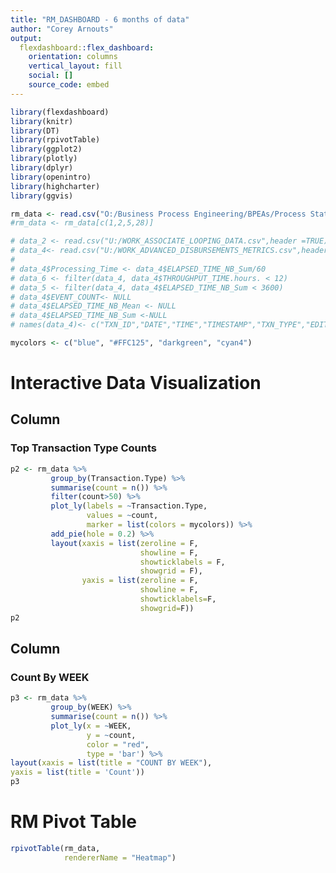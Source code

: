 ---
title: "RM_DASHBOARD - 6 months of data"
author: "Corey Arnouts"
output: 
  flexdashboard::flex_dashboard:
    orientation: columns
    vertical_layout: fill
    social: []
    source_code: embed
---

```{r setup, include=FALSE}
library(flexdashboard)
library(knitr)
library(DT)
library(rpivotTable)
library(ggplot2)
library(plotly)
library(dplyr)
library(openintro)
library(highcharter)
library(ggvis)
```


```{r}

rm_data <- read.csv("O:/Business Process Engineering/BPEAs/Process Statistics/WORK_RM_COMPLETE_DATASET.csv",header =TRUE)
#rm_data <- rm_data[c(1,2,5,28)]

# data_2 <- read.csv("U:/WORK_ASSOCIATE_LOOPING_DATA.csv",header =TRUE)
# data_4<- read.csv("U:/WORK_ADVANCED_DISBURSEMENTS_METRICS.csv",header =TRUE)
# 
# data_4$Processing_Time <- data_4$ELAPSED_TIME_NB_Sum/60
# data_6 <- filter(data_4, data_4$THROUGHPUT_TIME.hours. < 12)
# data_5 <- filter(data_4, data_4$ELAPSED_TIME_NB_Sum < 3600)
# data_4$EVENT_COUNT<- NULL
# data_4$ELAPSED_TIME_NB_Mean <- NULL
# data_4$ELAPSED_TIME_NB_Sum <-NULL
# names(data_4)<- c("TXN_ID","DATE","TIME","TIMESTAMP","TXN_TYPE","EDIT_COUNT","THROUGHPUT_TIME.hours.","Processing_Time_min")

```

```{r}
mycolors <- c("blue", "#FFC125", "darkgreen", "cyan4")
```

Interactive Data Visualization
=====================================

Column
-------------------------------

### Top Transaction Type Counts

```{r}
p2 <- rm_data %>%
         group_by(Transaction.Type) %>%
         summarise(count = n()) %>%
         filter(count>50) %>%
         plot_ly(labels = ~Transaction.Type,
                 values = ~count,
                 marker = list(colors = mycolors)) %>%
         add_pie(hole = 0.2) %>%
         layout(xaxis = list(zeroline = F,
                             showline = F,
                             showticklabels = F,
                             showgrid = F),
                yaxis = list(zeroline = F,
                             showline = F,
                             showticklabels=F,
                             showgrid=F))
p2
```




Column
------------------------------------
### Count By WEEK

```{r}

p3 <- rm_data %>%
         group_by(WEEK) %>%
         summarise(count = n()) %>%
         plot_ly(x = ~WEEK,
                 y = ~count,
                 color = "red",
                 type = 'bar') %>%
layout(xaxis = list(title = "COUNT BY WEEK"),
yaxis = list(title = 'Count'))
p3
```


RM Pivot Table
=========================================

```{r}

rpivotTable(rm_data,
            rendererName = "Heatmap")
```

